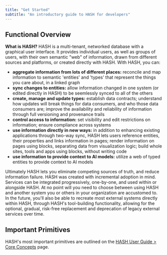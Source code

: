 ```yaml
---
title: "Get Started"
subtitle: "An introductory guide to HASH for developers"
---
```


## Functional Overview

**What is HASH?** HASH is a multi-tenant, networked database with a graphical user interface. It provides individual users, as well as groups of users, with their own semantic "web" of information, drawn from different sources and platforms, or created directly with HASH. With HASH, you can:

- **aggregate information from lots of different places:** reconcile and map information to semantic 'entities' and 'types' that represent the things you care about, in a linked graph
- **sync changes to entities:** allow information changed in one system (or edited directly in HASH) to be seemlessly synced to all of the others
- **create, manage and update types:** establish data contracts; understand how updates will break things for data consumers, and who those data consumers are; improve the availability and reliability of information through full versioning and provenance trails
- **control access to information:** set visibility and edit restrictions on information; ensure compliance across systems
- **use information directly in new ways:** in addition to enhancing existing applications through two-way sync, HASH lets users reference entities, their properties and links information in pages; render information on pages using blocks, separating data from visualization logic; build whole sites, tools and apps using blocks, without writing code
- **use information to provide context to AI models:** utilize a web of typed entities to provide context to AI models

Ultimately HASH lets you eliminate competing sources of truth, and reduce information failure. HASH was created with incremental adoption in mind. Services can be integrated progressively, one-by-one, and used within or alongside HASH. At no point will you need to choose between using HASH and another system you or others in your organization are accustomed to. In the future, you'll also be able to recreate most external systems directly within HASH, through HASH's tool-building functionality, allowing for the optional, gradual, risk-free replacement and deprecation of legacy external services over time.

## Important Primitives

HASH's most important primitives are outlined on the [HASH User Guide > Core Concepts](https://hash.ai/guide/introduction/core-concepts) page.
